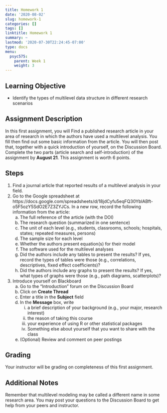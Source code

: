 ```yaml
---
title: Homework 1
date: '2020-08-02'
slug: homework-1
categories: []
tags: []
linktitle: Homework 1
summary: ~
lastmod: '2020-07-30T22:24:45-07:00'
type: docs
menu:
  psyc575:
    parent: Week 1
    weight: 3
---
```


## Learning Objective

- Identify the types of multilevel data structure in different research scenarios

## Assignment Description 

In this first assignment, you will Find a published research article in your area of research in which the authors have used a multilevel analysis. You fill then find out some basic information from the article. You will then post that, together with a quick introduction of yourself, on the Discussion Board. Complete the two parts (article search and self-introduction) of the assignment by **August 21**. This assignment is worth 6 points. 

## Steps

1. Find a journal article that reported results of a multilevel analysis in your field.
2. Go to the Google spreadsheet at https://docs.google.com/spreadsheets/d/18jdCyfu5eqFQ30YblABft-o5F5ozY5SdO2E7Z3ZYJCs. In a new row, record the following information from the article:
    a. The full reference of the article (with the DOI)
    b. The research question (summarized in one sentence)
    c. The unit of each level (e.g., students, classrooms, schools; hospitals, states; repeated measures, persons)
    d. The sample size for each level
    e. Whether the authors present equation(s) for their model
    f. The software used for the multilevel analyses
    g. Did the authors include any tables to present the results? If yes, record the types of tables were those (e.g., correlations, descriptives, fixed effect coefficients)?
    h. Did the authors include any graphs to present the results? If yes, what types of graphs were those (e.g., path diagrams, scatterplots)?
3. Introduce yourself on Blackboard
    a. Go to the "Introduction" forum on the Discussion Board
    b. Click on **Create Thread**
    c. Enter a title in the **Subject** field
    d. In the **Message** box, write 
        i. a brief description of your background (e.g., your major, research interest)
        ii. the reason of taking this course
        iii. your experience of using R or other statistical packages
        iv. Something else about yourself that you want to share with the class
    e. (Optional) Review and comment on peer postings

## Grading 

Your instructor will be grading on completeness of this first assignment.

## Additional Notes

Remember that multilevel modeling may be called a different name in some research area. You may post your questions to the Discussion Board to get help from your peers and instructor. 

